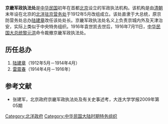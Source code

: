 '''京畿军政执法处'''是[[中华民国|中华民国]]初年在首都[[北京|北京]]设立的军政执法机构。该机构是由[[清朝|清朝]]末年设在北京的[[北洋驻京营务处|北洋驻京营务处]]于1912年5月改组成立。该处直隶于大总统，原京防营务处总办[[陆建章|陆建章]]改任该处处长。京畿军政执法处名义上负责京城内外及天津治安，实际上类似于中央特务组织。1916年袁世凯去世后，1916年7月11日，[[中华民国大总统|中华民国大总统]][[黎元洪|黎元洪]]命令裁撤京畿军政执法处。 

== 历任总办 ==
# [[陆建章|陆建章]]（1912年5月－1914年4月）
# [[雷震春|雷震春]]（1914年4月－1916年）

==参考文献==
*张建军，北京政府京畿军政执法处及有关史事述考，大连大学学报2009年第05期

[[Category:北洋政府|Category:北洋政府]]
[[Category:中华民国大陆时期特务组织|Category:中华民国大陆时期特务组织]]